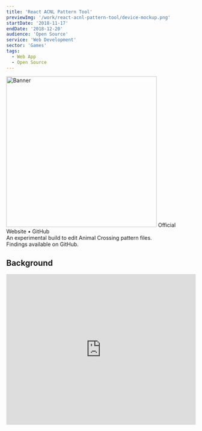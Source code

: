 ```yaml
---
title: 'React ACNL Pattern Tool'
previewImg: '/work/react-acnl-pattern-tool/device-mockup.png'
startDate: '2018-11-17'
endDate: '2018-12-20'
audience: 'Open Source'
service: 'Web Development'
sector: 'Games'
tags:
  - Web App
  - Open Source
---
```


<Img alt="Banner" src="/work/react-acnl-pattern-tool/device-mockup.png" height="400"/>

<Typography component="div" textAlign="center">
  <Anchor href="https://damsenviet.github.io/react-acnl-pattern-tool/">Official Website</Anchor><span> • </span>
  <Anchor href="https://github.com/DamSenViet/react-acnl-pattern-tool">GitHub</Anchor><br/>
  An experimental build to edit Animal Crossing pattern files.<br/>
  Findings available on GitHub.<br/>
</Typography>

## Background

<MediaContainer>
  <iframe
    width="100%"
    height="400"
    src="https://www.youtube.com/embed/fYKvOzYw4xg?si=hf0I001Ql2g7uuBt&amp;start=257"
    title="YouTube video player"
    frameBorder="0"
    allow="accelerometer; autoplay; clipboard-write; encrypted-media; gyroscope; picture-in-picture; web-share"
    allowFullScreen
  />
</MediaContainer>

Animal Crossing New Leaf (ACNL) on 3DS had a feature where we could design
patterns and apply them to in-apparel and decor. Players could take these
patterns and generate QR codes to share or scan other player's codes to import
them into their game.

This is an application I wrote to to explore that ACNL pattern format, learn
how the QR encoding worked as well as evaluate and improve drawing performance.
One of the issues I found with the original was that, when drawing with large,
fast strokes, we'll end up missing pixels along the way. This is due to the
browser throttling event dispatching under heavier load. This was a problem I
desperately wanted to understand and solve.

## Approach

I rebuilt the core ACNL pattern format library to help me understand the binary
layout the pattern format of the as well as any other encoding of the data.

Anything that could be cached and slimmed in case of the drawing functions
I pre-emptively cached. The importance of caching could not be overstated in
trying to co-erce the browser to fire more events. I also cached the bounding client
rect calculation to avoid layout thrashing, reduced unecessary event handling,
and hardcoded lookups to reduce any unecessary CPU load.

Wanting to experiment with different optimization techniques, I also implemented
buffers for recording pixel changes in the pattern, debouncing the actual write
process to the pattern itself.

## Findings

Using the JavaScript profiler, I discovered that this experimental build won
out in some aspects but also lost out on others.

React's synthetic event handling has a considerable overhead. For applications
that require rapid event firing with low-overhead handling, there's a need to be
utilizing native event bindings provided by the browser combined with a
performant event handler. This will result in the browser firing as many
events as possible on an event like mouse dragging as to not miss any potential
events.

Because the browser will always throttle events to some degree due to currently
running JavaScript, rather than approach the problem of event dispatch
throttling as a performance issue, there should be recouncilation of
the throttling instead. Automatically calculating the pixels in between the
beginning and end of the stroke was an idea that I came to when building the
application since there will always be missed pixels depending on the size of
and speed of the drawing stroke.

The QR code library the original application used as well as the one I used,
did not supoprt multi-QR encoding which was required for it to work with
Animal Crossing New Leaf on the 3DS.

I was able to use these findings later when my team and I  worked on the [Animal
Crossing Pattern Tool](/work/acpatterns), giving these recommendations to my
team to help drive our design choices.
